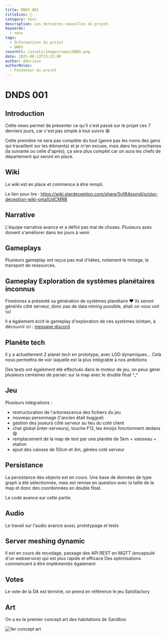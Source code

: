 ```yaml
---
title: DNDS 001
titleIcon: 📰
category: test
description: Les dernières nouvelles du projet.
keywords:
  - news
tags:
  - Informations du projet
  - DNDS
coverUrl: /assets/images/news/DNDS.png
date: 2025-08-13T13:25:00
author: ddurieux
authorRoles:
  - Fondateur du projet
---
```



# DNDS 001

## Introduction

Cette news permet de présenter ce qu'il s'est passé sur le projet ces 7 derniers jours, car c'est pas simple à tout suivre 😄

Cette première ne sera pas complète du tout (genre pas les noms des gens qui travaillent sur les éléments) et je m'en excuse, mais dans les prochaines (la suivante ou celle d'après), ça sera plus complet car on aura les chefs de département qui seront en place.

## Wiki

Le wiki est en place et commence à être rempli.

Le lien pour lire : https://wiki.stardeception.com/share/5vf84esmdi/p/star-deception-wiki-oma1UdCMRB


## Narrative

L'équipe narrative avance et a défini pas mal de choses. Plusieurs axes doivent s'améliorer dans les jours à venir.


## Gameplays

Plusieurs gameplay ont reçus pas mal d'idées, notament le minage, le transport de ressources.


## Gameplay Exploration de systèmes planétaires inconnus

Firestones a présenté sa génération de systèmes planétaire ❤️
Ils seront générés côté serveur, donc pas de data mining possible, ahah on vous voit \o/

Il a également écrit le gameplay d'exploration de ces systèmes lointain, à découvrir ici : [message discord](https://discord.com/channels/1399325839665004554/1404482920655093812/1404482920655093812)



## Planète tech

Il y a actuellement 2 planet tech en prototype, avec LOD dynamiques... 
Celà nous permettra de voir laquelle est la plus intégrable à nos ambitions

Des tests ont également été effectués dans le moteur de jeu, on peux gérer plusieurs centaines de parsec sur la map avec le double float ^_^


## Jeu

Plusieurs intégrations : 

* restructuration de l'arborescence des fichiers du jeu
* nouveau personnage (l'ancien était buggué)
* gestion des joueurs côté serveur au lieu du coté client
* chat global (inter-serveurs), touche F12, les émojis fonctionnent dedans 😄
* remplacement de la map de test par une planète de 5km + vaisseau + station
* ajout des caisses de 50cm et 4m, gérées coté serveur

## Persistance

La persistance des objects est en cours. Une base de données de type graph a été sélectionnée, mais est remise en question avec la taille de la map et donc des coordonnées en double float.

Le code avance sur cette partie.

## Audio

Le travail sur l'audio avance aussi, prototypage et tests

## Server meshing dynamic

Il est en cours de recodage, passage des API REST en MQTT (encapsulé d'un webservice) qui est plus rapide et efficace
Des optimisations commencent à être implémentés également

## Votes

Le vote de la DA est terminé, on prend en référence le jeu Satisfactory

## Art

On a eu le premier concept art des habitations de Sandbox

![1er concept art](/assets/images/news/20250813-concept-art.png)
